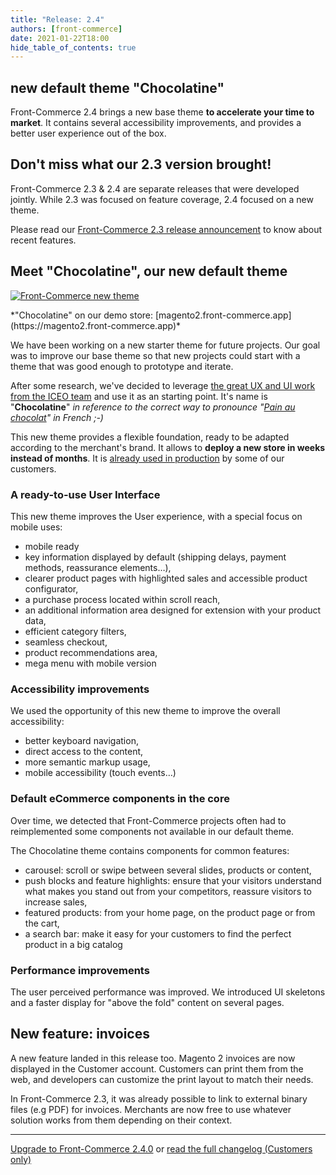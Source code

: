 ```yaml
---
title: "Release: 2.4"
authors: [front-commerce]
date: 2021-01-22T18:00
hide_table_of_contents: true
---
```


## new default theme "Chocolatine"

Front-Commerce 2.4 brings a new base theme **to accelerate your time to
market**. It contains several accessibility improvements, and provides a better
user experience out of the box.

<!--truncate-->


## Don't miss what our 2.3 version brought!

Front-Commerce 2.3 & 2.4 are separate releases that were developed jointly.
While 2.3 was focused on feature coverage, 2.4 focused on a new theme.

Please read our
[Front-Commerce 2.3 release announcement](/changelog/front-commerce-2.3/) to
know about recent features.

## Meet "Chocolatine", our new default theme

[![Front-Commerce new theme](./assets/chocolatine.jpg)](https://magento2.front-commerce.app)

<div className="center">
  *"Chocolatine" on our demo store:
  [magento2.front-commerce.app](https://magento2.front-commerce.app)*
</div>

We have been working on a new starter theme for future projects. Our goal was to
improve our base theme so that new projects could start with a theme that was
good enough to prototype and iterate.

After some research, we've decided to leverage
[the great UX and UI work from the ICEO team](https://www.behance.net/gallery/86012235/eCommerce-Free-UI-Kit)
and use it as an starting point. It's name is "**Chocolatine**" _in reference to
the correct way to pronounce
"[Pain au chocolat](https://en.wikipedia.org/wiki/Pain_au_chocolat)" in French
;-)_

This new theme provides a flexible foundation, ready to be adapted according to
the merchant's brand. It allows to **deploy a new store in weeks instead of
months**. It is [already used in production](https://www.lilinappy.fr/) by some
of our customers.

### A ready-to-use User Interface

This new theme improves the User experience, with a special focus on mobile
uses:

- mobile ready
- key information displayed by default (shipping delays, payment methods,
  reassurance elements…),
- clearer product pages with highlighted sales and accessible product
  configurator,
- a purchase process located within scroll reach,
- an additional information area designed for extension with your product data,
- efficient category filters,
- seamless checkout,
- product recommendations area,
- mega menu with mobile version

### Accessibility improvements

We used the opportunity of this new theme to improve the overall accessibility:

- better keyboard navigation,
- direct access to the content,
- more semantic markup usage,
- mobile accessibility (touch events…)

### Default eCommerce components in the core

Over time, we detected that Front-Commerce projects often had to reimplemented
some components not available in our default theme.

The Chocolatine theme contains components for common features:

- carousel: scroll or swipe between several slides, products or content,
- push blocks and feature highlights: ensure that your visitors understand what
  makes you stand out from your competitors, reassure visitors to increase
  sales,
- featured products: from your home page, on the product page or from the cart,
- a search bar: make it easy for your customers to find the perfect product in a
  big catalog

### Performance improvements

The user perceived performance was improved. We introduced UI skeletons and a
faster display for "above the fold" content on several pages.

## New feature: invoices

A new feature landed in this release too. Magento 2 invoices are now displayed
in the Customer account. Customers can print them from the web, and developers
can customize the print layout to match their needs.

In Front-Commerce 2.3, it was already possible to link to external binary files
(e.g PDF) for invoices. Merchants are now free to use whatever solution works
from them depending on their context.

<hr />

<ChangelogFooter>

[Upgrade to Front-Commerce 2.4.0](/docs/2.x/appendices/migration-guides#2-3-x-gt-2-4-0)
or
[read the full changelog (Customers only)](https://gitlab.blackswift.cloud/front-commerce/front-commerce/-/releases/2.4.0)

</ChangelogFooter>
